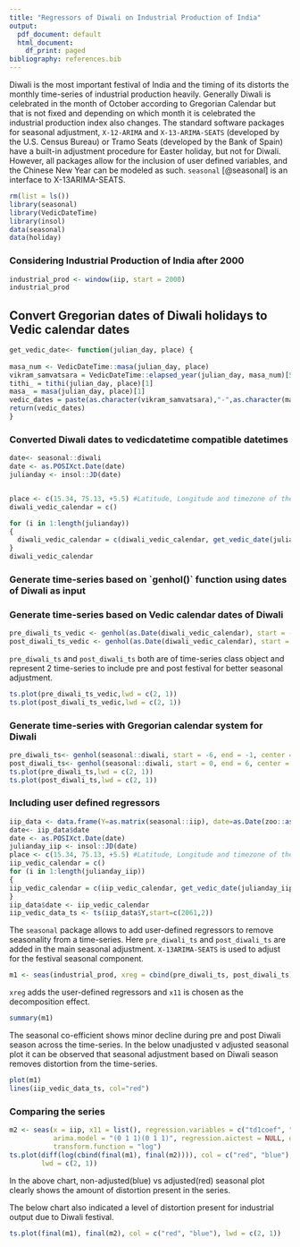 ```yaml
---
title: "Regressors of Diwali on Industrial Production of India"
output:
  pdf_document: default
  html_document:
    df_print: paged
bibliography: references.bib
---
```


Diwali is the most important festival of India and the timing of its distorts the monthly time-series of industrial production heavily. Generally Diwali is celebrated in the month of October according to Gregorian Calendar but that is not fixed and depending on which month it is celebrated the industrial production index also changes. The standard software packages for seasonal adjustment, `X-12-ARIMA` and `X-13-ARIMA-SEATS` (developed by the U.S. Census Bureau) or Tramo Seats (developed by the Bank of Spain) have a built-in adjustment procedure for Easter holiday, but not for Diwali. However, all packages allow for the inclusion of user defined variables, and the Chinese New Year can be modeled as such. `seasonal` [@seasonal] is an interface to X-13ARIMA-SEATS.

```r
rm(list = ls())
library(seasonal)
library(VedicDateTime)
library(insol)
data(seasonal)
data(holiday)
```

### Considering Industrial Production of India after 2000

```r
industrial_prod <- window(iip, start = 2000)
industrial_prod
```

## Convert Gregorian dates of Diwali holidays to Vedic calendar dates

```r
get_vedic_date<- function(julian_day, place) {
  
masa_num <- VedicDateTime::masa(julian_day, place)
vikram_samvatsara = VedicDateTime::elapsed_year(julian_day, masa_num)[5]
tithi_ = tithi(julian_day, place)[1]
masa_ = masa(julian_day, place)[1]
vedic_dates = paste(as.character(vikram_samvatsara),"-",as.character(masa_),"-",as.character(tithi_), sep = "") 
return(vedic_dates)
}
```

### Converted Diwali dates to vedicdatetime compatible datetimes

```r
date<- seasonal::diwali
date <- as.POSIXct.Date(date)
julianday <- insol::JD(date)


place <- c(15.34, 75.13, +5.5) #Latitude, Longitude and timezone of the location
diwali_vedic_calendar = c()

for (i in 1:length(julianday)) 
{
  diwali_vedic_calendar = c(diwali_vedic_calendar, get_vedic_date(julianday[i], place))
}
diwali_vedic_calendar
```

### Generate time-series based on \`genhol()\` function using dates of Diwali as input

### Generate time-series based on Vedic calendar dates of Diwali

```r
pre_diwali_ts_vedic <- genhol(as.Date(diwali_vedic_calendar), start = -6, end = -1, center = "mean")
post_diwali_ts_vedic <- genhol(as.Date(diwali_vedic_calendar), start = 0, end = 6, center = "mean")
```

`pre_diwali_ts` and `post_diwali_ts` both are of time-series class object and represent 2 time-series to include pre and post festival for better seasonal adjustment.

```r
ts.plot(pre_diwali_ts_vedic,lwd = c(2, 1))
ts.plot(post_diwali_ts_vedic,lwd = c(2, 1))
```

### Generate time-series with Gregorian calendar system for Diwali

```r
pre_diwali_ts<- genhol(seasonal::diwali, start = -6, end = -1, center = "mean")
post_diwali_ts<- genhol(seasonal::diwali, start = 0, end = 6, center = "mean")
ts.plot(pre_diwali_ts,lwd = c(2, 1))
ts.plot(post_diwali_ts,lwd = c(2, 1))
```

### Including user defined regressors

```r
iip_data <- data.frame(Y=as.matrix(seasonal::iip), date=as.Date(zoo::as.yearmon(time(seasonal::iip))))
date<- iip_data$date
date <- as.POSIXct.Date(date)
julianday_iip <- insol::JD(date)
place <- c(15.34, 75.13, +5.5) #Latitude, Longitude and timezone of the location
iip_vedic_calendar = c()
for (i in 1:length(julianday_iip)) 
{
iip_vedic_calendar = c(iip_vedic_calendar, get_vedic_date(julianday_iip[i], place))
}
iip_data$date <- iip_vedic_calendar
iip_vedic_data_ts <- ts(iip_data$Y,start=c(2061,2))
```

The `seasonal` package allows to add user-defined regressors to remove seasonality from a time-series. Here `pre_diwali_ts` and `post_diwali_ts` are added in the main seasonal adjustment. `X-13ARIMA-SEATS` is used to adjust for the festival seasonal component.

```r
m1 <- seas(industrial_prod, xreg = cbind(pre_diwali_ts, post_diwali_ts), regression.usertype = "holiday", x11 = list())
```

`xreg` adds the user-defined regressors and `x11` is chosen as the decomposition effect.

```r
summary(m1)
```

The seasonal co-efficient shows minor decline during pre and post Diwali season across the time-series. In the below unadjusted v adjusted seasonal plot it can be observed that seasonal adjustment based on Diwali season removes distortion from the time-series.

```r
plot(m1)
lines(iip_vedic_data_ts, col="red")
```

### Comparing the series

```r
m2 <- seas(x = iip, x11 = list(), regression.variables = c("td1coef", "ls2008.Nov"), 
           arima.model = "(0 1 1)(0 1 1)", regression.aictest = NULL, outlier = NULL, 
           transform.function = "log")
ts.plot(diff(log(cbind(final(m1), final(m2)))), col = c("red", "blue"), 
        lwd = c(2, 1))
```

In the above chart, non-adjusted(blue) vs adjusted(red) seasonal plot clearly shows the amount of distortion present in the series.

The below chart also indicated a level of distortion present for industrial output due to Diwali festival.

```r
ts.plot(final(m1), final(m2), col = c("red", "blue"), lwd = c(2, 1))
```
